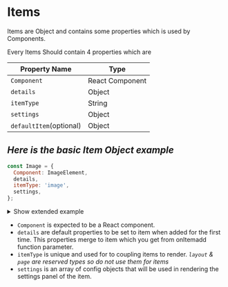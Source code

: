 

<Meta title="Documentation/Items/Items" />

# Items

Items are Object and contains some properties which is used by Components.

Every Items Should contain 4 properties which are

Property Name           | Type
---                     | ---
`Component`             | React Component
`details`               | Object
`itemType`              | String
`settings`              | Object
`defaultItem`(optional) | Object


## _Here is the basic Item Object example_
  ```javascript
  const Image = {
    Component: ImageElement,
    details,
    itemType: 'image',
    settings,
  };
  ```

<details>
<summary>Show extended example</summary>
<p>

  ```javascript
  const Logo = {
      Component: ({ item }) => {
        return (
          <img
            alt="Logo"
            {...item}
          />
        );
      },
      details: {
        height: 300,
        itemType: 'logo',
        src: 'https://miro.medium.com/max/2100/1*khbx3PQVp4qttqDdHcdFng.jpeg',
        width: 300,
      },
      itemType: 'logo',
      settings: [
        {
          key: 'src',
          label: 'Change Podo',
          options: [
            {
              icon: <img
                alt="Logo1"
                height="20"
                src="https://miro.medium.com/max/2100/1*khbx3PQVp4qttqDdHcdFng.jpeg"
                width="20"
              />,
              value: 'https://miro.medium.com/max/2100/1*khbx3PQVp4qttqDdHcdFng.jpeg',
            },
            {
              icon: <img
                alt="Logo1"
                height="20"
                src="https://www.jotform.com/resources/assets/podo/podo_4.png"
                width="20"
              />,
              value: 'https://www.jotform.com/resources/assets/podo/podo_4.png',
            },
            {
              icon: <img
                alt="Logo1"
                height="20"
                src="https://cms.jotform.com/uploads/image_upload/image_upload/chad/36448_Screen%20Shot%202016-02-11%20at%202.19.32%20PM.png"
                width="20"
              />,
              value: 'https://cms.jotform.com/uploads/image_upload/image_upload/chad/36448_Screen%20Shot%202016-02-11%20at%202.19.32%20PM.png',
            },
          ],
          optionsDisplay: ['icon'],
          section: 'GENERAL',
          type: 'segmentControl',
        },
      ],
    };
  ```

</p>
</details>

- `Component` is expected to be a React component.
- `details` are default properties to be set to item when added for the first time. This properties merge to item which you get from onItemadd function parameter.
- `itemType` is unique and used for to coupling items to render. *_`layout` & `page` are reserved types so do not use them for items_*
- `settings` is an array of config objects that will be used in rendering the settings panel of the item.
<!-- TODO :: add setting config types and usage. and link from here maybe. -->
<!-- TODO :: add detail config types and usage. and link from here maybe. -->
